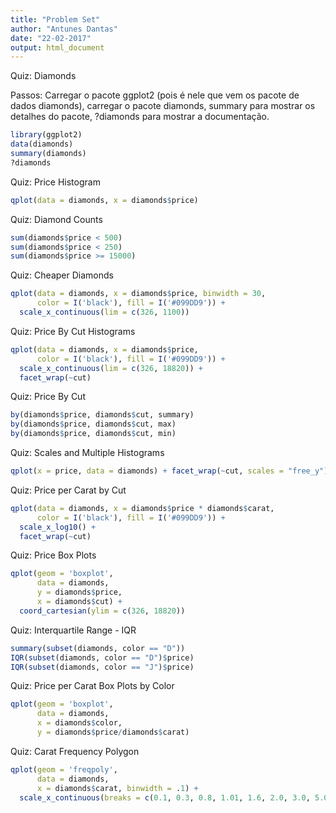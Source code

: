 ```yaml
---
title: "Problem Set"
author: "Antunes Dantas"
date: "22-02-2017"
output: html_document
---
```


Quiz: Diamonds

  Passos: Carregar o pacote ggplot2 (pois é nele que vem os pacote de dados diamonds), carregar o pacote diamonds, summary para mostrar os detalhes do pacote, ?diamonds para mostrar a documentação.

```r
library(ggplot2)
data(diamonds)
summary(diamonds)
?diamonds
```

Quiz: Price Histogram

```r
qplot(data = diamonds, x = diamonds$price)
```

Quiz: Diamond Counts

```r
sum(diamonds$price < 500)
sum(diamonds$price < 250)
sum(diamonds$price >= 15000)
```

Quiz: Cheaper Diamonds

```r
qplot(data = diamonds, x = diamonds$price, binwidth = 30,
      color = I('black'), fill = I('#099DD9')) +
  scale_x_continuous(lim = c(326, 1100))
```

Quiz: Price By Cut Histograms

```r
qplot(data = diamonds, x = diamonds$price,
      color = I('black'), fill = I('#099DD9')) +
  scale_x_continuous(lim = c(326, 18820)) +
  facet_wrap(~cut)
```

Quiz: Price By Cut

```r
by(diamonds$price, diamonds$cut, summary)
by(diamonds$price, diamonds$cut, max)
by(diamonds$price, diamonds$cut, min)
```

Quiz: Scales and Multiple Histograms

```r
qplot(x = price, data = diamonds) + facet_wrap(~cut, scales = "free_y")
```

Quiz: Price per Carat by Cut

```r
qplot(data = diamonds, x = diamonds$price * diamonds$carat,
      color = I('black'), fill = I('#099DD9')) +
  scale_x_log10() +
  facet_wrap(~cut)
```

Quiz: Price Box Plots

```r
qplot(geom = 'boxplot',
      data = diamonds,
      y = diamonds$price,
      x = diamonds$cut) +
  coord_cartesian(ylim = c(326, 18820))
```

Quiz: Interquartile Range - IQR

```r
summary(subset(diamonds, color == "D"))
IQR(subset(diamonds, color == "D")$price)
IQR(subset(diamonds, color == "J")$price)
```

Quiz: Price per Carat Box Plots by Color

```r
qplot(geom = 'boxplot',
      data = diamonds,
      x = diamonds$color,
      y = diamonds$price/diamonds$carat)
```

Quiz: Carat Frequency Polygon

```r
qplot(geom = 'freqpoly',
      data = diamonds,
      x = diamonds$carat, binwidth = .1) +
  scale_x_continuous(breaks = c(0.1, 0.3, 0.8, 1.01, 1.6, 2.0, 3.0, 5.0))
```


